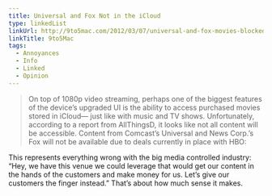 ```yaml
---
title: Universal and Fox Not in the iCloud
type: linkedList
linkUrl: http://9to5mac.com/2012/03/07/universal-and-fox-movies-blocked-from-icloud-on-new-apple-tv/
linkTitle: 9to5Mac
tags:
  - Annoyances
  - Info
  - Linked
  - Opinion
---
```


> On top of 1080p video streaming, perhaps one of the biggest features of the device’s upgraded UI is the ability to access purchased movies stored in iCloud— just like with music and TV shows. Unfortunately, according to a report from AllThingsD, it looks like not all content will be accessible. Content from Comcast’s Universal and News Corp.’s Fox will not be available due to deals currently in place with HBO:

This represents everything wrong with the big media controlled industry: “Hey, we have this venue we could leverage that would get our content in the hands of the customers and make money for us. Let’s give our customers the finger instead.” That’s about how much sense it makes.
